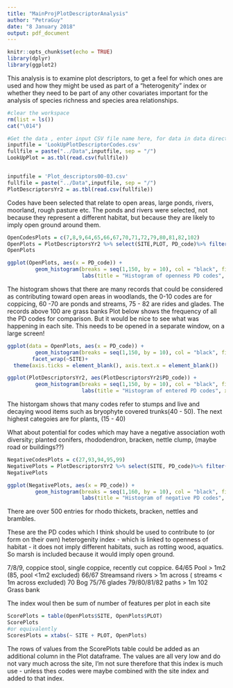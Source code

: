 ```yaml
---
title: "MainProjPlotDescriptorAnalysis"
author: "PetraGuy"
date: "8 January 2018"
output: pdf_document
---
```


```r
knitr::opts_chunk$set(echo = TRUE)
library(dplyr)
library(ggplot2)
```

This analysis is to examine  plot descriptors, to get a feel for which ones are used and how they might be used as part of a "heterogenity" index or whether they need to be part of any other covariates important for the analysis of species richness and species area relationships.

```r
#clear the workspace
rm(list = ls())
cat("\014")
```

```r
#Get the data , enter input CSV file name here, for data in data directory
inputfile = 'LookUpPlotDescriptorCodes.csv'
fullfile = paste("../Data",inputfile, sep = "/")
LookUpPlot = as.tbl(read.csv(fullfile))


inputfile = 'Plot_descriptors00-03.csv'
fullfile = paste("../Data",inputfile, sep = "/")
PlotDescriptorsYr2 = as.tbl(read.csv(fullfile))

```


Codes have been selected that relate to open areas, large ponds, rivers, moorland, rough pasture etc. The ponds and rivers were selected, not because they represent a different habitat, but because they are likely to imply open ground around them. 

```r
OpenCodesPlots = c(7,8,9,64,65,66,67,70,71,72,79,80,81,82,102)
OpenPlots = PlotDescriptorsYr2 %>% select(SITE,PLOT, PD_code)%>% filter(PD_code %in% OpenCodesPlots)
OpenPlots

```


```r
ggplot(OpenPlots, aes(x = PD_code)) +
         geom_histogram(breaks = seq(1,150, by = 10), col = "black", fill = "green")+
                        labs(title = "Histogram of openness PD codes", x = "PD code")
```
The histogram shows that there are many records that could be considered as contributing toward open areas in woodlands, the 0-10 codes are for coppicing, 60 -70 are ponds and streams, 75 - 82 are rides and glades.  The records above 100 are grass banks
Plot below shows the frequency of all the PD codes for comparison. But it would be nice to see what was happening in each site. 
This needs to be opened in a separate window, on a large screen!

```r

ggplot(data = OpenPlots, aes(x = PD_code)) +
         geom_histogram(breaks = seq(1,150, by = 10), col = "black", fill = "green") +
        facet_wrap(~SITE)+
  theme(axis.ticks = element_blank(), axis.text.x = element_blank())
```

```r
ggplot(PlotDescriptorsYr2, aes(PlotDescriptorsYr2$PD_code)) +
         geom_histogram(breaks = seq(1,150, by = 10), col = "black", fill = "green")+
                        labs(title = "Histogram of entered PD codes", x = "PD code")
```

The historgam shows that many codes refer to stumps and live and decaying wood items such as bryophyte covered trunks(40 - 50). The next highest categoies are for plants, (15 - 40)

What about potential for codes which may have a negative association woth diversity; planted conifers, rhododendron, bracken, nettle clump, (maybe road or buildings??)

```r
NegativeCodesPlots = c(27,93,94,95,99)
NegativePlots = PlotDescriptorsYr2 %>% select(SITE, PD_code)%>% filter(PD_code %in% NegativeCodesPlots)
NegativePlots
```


```r
ggplot(NegativePlots, aes(x = PD_code)) +
         geom_histogram(breaks = seq(1,160, by = 10), col = "black", fill = "green")+
                        labs(title = "Histogram of negative PD codes", x = "PD code")
```
There are over 500 entries for rhodo thickets, bracken, nettles and brambles. 


These are the PD codes which I think should be used to contribute to (or form on their own) heterogenity index - which is linked to openness of habitat - it does not imply different habitats, such as rotting wood, aquatics. So marsh is included because it would imply open ground.

7/8/9, coppice stool, single coppice, recently cut coppice.
64/65 Pool > 1m2 (85, pool <1m2 excluded)
66/67 Streamsand rivers > 1m across ( streams < 1m across excluded)
70 Bog
75/76 glades
79/80/81/82 paths > 1m
102 Grass bank

The index woul then be sum of number of features per plot in each site

```r
ScorePlots = table(OpenPlots$SITE, OpenPlots$PLOT)
ScorePlots
#or equivalently
ScoresPlots = xtabs(~ SITE + PLOT, OpenPlots)
```

The rows of values from the ScorePlots table could be added as an additional column in the Plot dataframe. The values are all very low and do not vary much across the site, I'm not sure therefore that this index is much use - unless thes codes were maybe combined with the site index and added to that index. 



